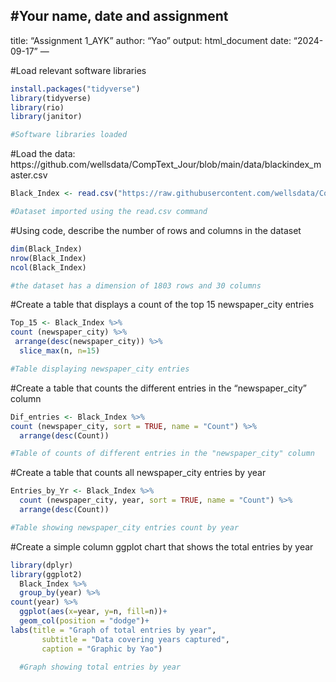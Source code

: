 
#Your name, date and assignment 
---
title: "Assignment 1_AYK"
author: "Yao"
output: html_document
date: "2024-09-17"
---

#Load relevant software libraries
```r
install.packages("tidyverse")
library(tidyverse)
library(rio)
library(janitor)

#Software libraries loaded
```

#Load the data: https://github.com/wellsdata/CompText_Jour/blob/main/data/blackindex_master.csv
```r
Black_Index <- read.csv("https://raw.githubusercontent.com/wellsdata/CompText_Jour/main/data/blackindex_master.csv")

#Dataset imported using the read.csv command
```

#Using code, describe the number of rows and columns in the dataset
```r
dim(Black_Index)
nrow(Black_Index)
ncol(Black_Index)

#the dataset has a dimension of 1803 rows and 30 columns
```

#Create a table that displays a count of the top 15 newspaper_city entries
```r
Top_15 <- Black_Index %>%
count (newspaper_city) %>%
 arrange(desc(newspaper_city)) %>%
  slice_max(n, n=15)

#Table displaying newspaper_city entries
```

#Create a table that counts the different entries in the "newspaper_city" column
```r
Dif_entries <- Black_Index %>%
count (newspaper_city, sort = TRUE, name = "Count") %>%
  arrange(desc(Count))

#Table of counts of different entries in the "newspaper_city" column
```

#Create a table that counts all newspaper_city entries by year
```r
Entries_by_Yr <- Black_Index %>%
  count (newspaper_city, year, sort = TRUE, name = "Count") %>%
  arrange(desc(Count))

#Table showing newspaper_city entries count by year
```

#Create a simple column ggplot chart that shows the total entries by year
```r
library(dplyr)
library(ggplot2)
  Black_Index %>%
  group_by(year) %>%
count(year) %>%
  ggplot(aes(x=year, y=n, fill=n))+
  geom_col(position = "dodge")+
labs(title = "Graph of total entries by year",
       subtitle = "Data covering years captured",
       caption = "Graphic by Yao")
  
  #Graph showing total entries by year
```
  